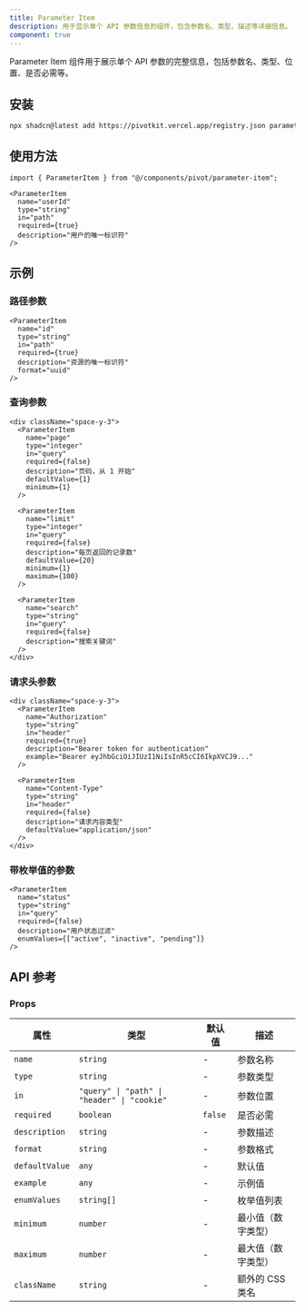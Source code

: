 ```yaml
---
title: Parameter Item
description: 用于显示单个 API 参数信息的组件，包含参数名、类型、描述等详细信息。
component: true
---
```


Parameter Item 组件用于展示单个 API 参数的完整信息，包括参数名、类型、位置、是否必需等。

<ComponentPreview name="parameter-item-demo" />

## 安装

```bash
npx shadcn@latest add https://pivotkit.vercel.app/registry.json parameter-item
```

## 使用方法

```tsx
import { ParameterItem } from "@/components/pivot/parameter-item";
```

```tsx
<ParameterItem
  name="userId"
  type="string"
  in="path"
  required={true}
  description="用户的唯一标识符"
/>
```

## 示例

### 路径参数

```tsx
<ParameterItem
  name="id"
  type="string"
  in="path"
  required={true}
  description="资源的唯一标识符"
  format="uuid"
/>
```

### 查询参数

```tsx
<div className="space-y-3">
  <ParameterItem
    name="page"
    type="integer"
    in="query"
    required={false}
    description="页码，从 1 开始"
    defaultValue={1}
    minimum={1}
  />

  <ParameterItem
    name="limit"
    type="integer"
    in="query"
    required={false}
    description="每页返回的记录数"
    defaultValue={20}
    minimum={1}
    maximum={100}
  />

  <ParameterItem
    name="search"
    type="string"
    in="query"
    required={false}
    description="搜索关键词"
  />
</div>
```

### 请求头参数

```tsx
<div className="space-y-3">
  <ParameterItem
    name="Authorization"
    type="string"
    in="header"
    required={true}
    description="Bearer token for authentication"
    example="Bearer eyJhbGciOiJIUzI1NiIsInR5cCI6IkpXVCJ9..."
  />

  <ParameterItem
    name="Content-Type"
    type="string"
    in="header"
    required={false}
    description="请求内容类型"
    defaultValue="application/json"
  />
</div>
```

### 带枚举值的参数

```tsx
<ParameterItem
  name="status"
  type="string"
  in="query"
  required={false}
  description="用户状态过滤"
  enumValues={["active", "inactive", "pending"]}
/>
```

## API 参考

### Props

| 属性           | 类型                                        | 默认值  | 描述               |
| -------------- | ------------------------------------------- | ------- | ------------------ |
| `name`         | `string`                                    | -       | 参数名称           |
| `type`         | `string`                                    | -       | 参数类型           |
| `in`           | `"query" \| "path" \| "header" \| "cookie"` | -       | 参数位置           |
| `required`     | `boolean`                                   | `false` | 是否必需           |
| `description`  | `string`                                    | -       | 参数描述           |
| `format`       | `string`                                    | -       | 参数格式           |
| `defaultValue` | `any`                                       | -       | 默认值             |
| `example`      | `any`                                       | -       | 示例值             |
| `enumValues`   | `string[]`                                  | -       | 枚举值列表         |
| `minimum`      | `number`                                    | -       | 最小值（数字类型） |
| `maximum`      | `number`                                    | -       | 最大值（数字类型） |
| `className`    | `string`                                    | -       | 额外的 CSS 类名    |
